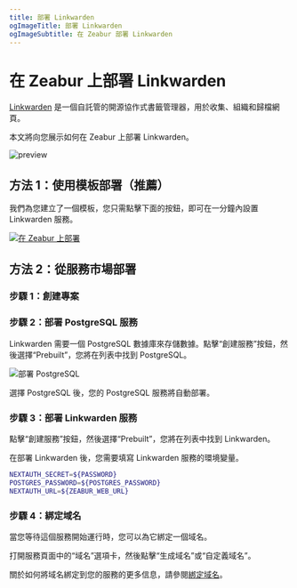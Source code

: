 ```yaml
---
title: 部署 Linkwarden
ogImageTitle: 部署 Linkwarden
ogImageSubtitle: 在 Zeabur 部署 Linkwarden
---
```


# 在 Zeabur 上部署 Linkwarden

[Linkwarden](https://github.com/linkwarden/linkwarden) 是一個自託管的開源協作式書籤管理器，用於收集、組織和歸檔網頁。

本文將向您展示如何在 Zeabur 上部署 Linkwarden。

![preview](https://github.com/linkwarden/linkwarden/raw/main/assets/dashboard.png)

## 方法 1：使用模板部署（推薦）

我們為您建立了一個模板，您只需點擊下面的按鈕，即可在一分鐘內設置 Linkwarden 服務。

[![在 Zeabur 上部署](https://zeabur.com/button.svg)](https://zeabur.com/templates/1E5ABT)

## 方法 2：從服務市場部署

### 步驟 1：創建專案

<CreateProject />

### 步驟 2：部署 PostgreSQL 服務

Linkwarden 需要一個 PostgreSQL 數據庫來存儲數據。點擊“創建服務”按鈕，然後選擇“Prebuilt”，您將在列表中找到 PostgreSQL。

![部署 PostgreSQL](/marketplace/postgresql/deploy.png)

選擇 PostgreSQL 後，您的 PostgreSQL 服務將自動部署。

### 步驟 3：部署 Linkwarden 服務

點擊“創建服務”按鈕，然後選擇“Prebuilt”，您將在列表中找到 Linkwarden。

在部署 Linkwarden 後，您需要填寫 Linkwarden 服務的環境變量。

```bash
NEXTAUTH_SECRET=${PASSWORD}
POSTGRES_PASSWORD=${POSTGRES_PASSWORD}
NEXTAUTH_URL=${ZEABUR_WEB_URL}
```

### 步驟 4：綁定域名

當您等待這個服務開始運行時，您可以為它綁定一個域名。

打開服務頁面中的“域名”選項卡，然後點擊“生成域名”或“自定義域名”。

關於如何將域名綁定到您的服務的更多信息，請參閱[綁定域名](../deploy/domain-binding)。